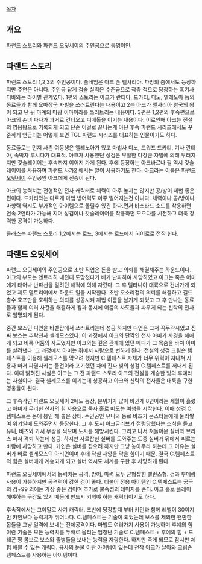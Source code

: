
[[목차]]
== 개요 ==
[[파랜드 스토리]]와 [[파랜드 오딧세이]]의 주인공으로 동명이인. 

== 파랜드 스토리 ==
파랜드 스토리 1,2,3의 주인공이다. 풀네임은 아크 폰 펠사리아. 파망의 춤에서도 등장하지만 주연은 아니다. 주인공 답게 검술 실력은 수준급으로 작중 적으로 당장하는 흑기사 디바와는 라이벌 관계였다. 1편의 스토리는 아크가 란티아, 드카티, 디노, 엘레노아 등의 동료들과 함께 요마장군 자빌을 쓰러트린다는 내용이고 2는 아크가 펠사리아 왕국의 왕이 되고 난 뒤 마계의 마왕 이마이라를 쓰러트리는 내용이다. 3편은 1,2편의 후속편으로 아크의 손녀 파나가 과거로 건너오고 디메톨을 이기는 내용이다. 이로인해 아크는 전설의 영웅왕으로 기록되게 되고 단순 이걸로 끝나는게 아닌 후속 파랜드 시리즈에서도 꾸준하게 언급되는 어떻게 보면 TGL 파랜드 시리즈를 대표하는 인물이기도 하다. 

동료들로는 먼저 사촌 여동생은 엘레노아가 있고 마법사 디노, 드워프 드카티, 기사 란티아, 속박자 루시다가 대표적. 아크가 사용했던 성검은 부활한 마장군 자빌에 의해 부러지지만 갓슬레이어는 후속까지 이어져 가게 된다. 후에 등장하는 아크바르나 필 역시 갓슬레이어를 사용하며 파랜드 사가2 에서는 알이 사용하기도 한다. 아크라는 이름은 [[파랜드 오딧세이]] 주인공인 아크에게 전승이 된다. 

아크의 능력치는 전형적인 전사 캐릭터로 체력이 아주 높지는 않지만 공/방이 제법 좋은편이다. 드카티와는 다르게 마법 방어력도 아주 떨어지는건 아니다. 체력이나 공/방이나 마향력 역시도 부가적인 아이템으로 올릴수 있긴 하다.먼저 바스타드 소드를 착용하면 연속 2연타가 가능해 지며 성검이나 갓슬레이어를 착용하면  모으다를 시전하고 더욱 강력한 공격이 가능하다. 

클래스는 파랜드 스토리 1,2에서는 로드, 3에서는 로드에서 히어로로 전직 한다. 

== 파랜드 오딧세이 ==
파랜드 오딧세이의 주인공으로 초반 직업은 돈을 받고 의뢰를 해결해주는 하운드이다. 아크의 부모는 엔트리히 내전때 도망쳤다가 배가 난파하여 사망하였고 아크는 죽은 어미에게 태어나 난파선을 털려던 해적에 의해 자랐다. 그 후 델타니아 대륙으로 건너가게 되었고 제도 델트리어에서 하운드 일을 시작한다. 초반 오소리정의 의뢰를 해결하고 길드 총수 호프만을 호위하는 의뢰를 성공시켜 제법 이름을 남기게 되었고 그 후 만나는 동료들과 함께 여러 사건을 해결하게 됨과 동시에 어둠의 사도들과 싸우게 되는 신탁의 전사로 임명되게 된다.

중간 보스인 디언을 바벨탑에서 쓰러트리는데 성공 하지만 디언은 그저 꼭두각시였고 진짜 보스는 추락천사 셀레모스였다. 이 과정에서 아크의 단짝인 천사 아미가 사경을 해매게 되고 비록 어둠의 사도였지만 아크와는 깊은 관계에 있던 메디가 그 목숨을 바쳐 아미를 살려낸다. 그 과정에서 아미는 쥐에서 사람으로 변하게 된다. 전설의 성검 크림슨 템페스트를 이용해 셀레모스를 막으려 했지만 C.템페스트 자체가 너무 위력이 지나쳐 사용자 마저 파멸시키는 물건이라 포기했던 차에 진짜 빛의 성검 C.템페스트를 꺼내게 된다. 이때 밝혀진 사실은 아크는 그 전 파랜드 스토리 아크의 전설을 계승한 빛의 후예라는 사실이다. 결국 셀레모스를 이기는데 성공하고 아크와 신탁의 전사들은 대륙을 구한 영웅들이 된다. 

그 후속작인 파랜드 오딧세이 2에도 등장, 분위기가 많이 바뀐게 8년이라는 세월이 흘렀고 아미가 무리한 천사의 힘 사용으로 죽자 홀로 떠도는 여행을 시작한다. 어때 성검 C.템페스트는 몸에 봉인 해 놓은 상태. 주인공인 유니와 동료 바즈가 몬스터들에게 둘러쌓여 위기일때 도와주면서 등장한다. 그 후 도시 아크글리브가 점령당했다는 소식을 듣고 유니, 바즈와 가서 무쌍을 찍으며 도시를 해방시킨다. 그리고 나서 쳐들어온 실버와 브라스 마저 격퇴 하는데 성공. 하지만 사로잡힌 실버를 도와주는 도중 실버가 뒤에서 찌르는 바람에 사망하고 만다. 카인은 실버를 잡으려 하지만 그냥 놓아주라 하는데 그 이유는 실버가 바로 셀레모스의 아리먼이며 후에 닥칠 재앙을 막을 힘이기 때문. 결국 C.템페스트의 힘은 실버에게 계승되게 되고 실버 역시도 세계를 구한 후 사망하게 된다. 

파랜드 오딧세이에서의 능력치는 공격, 방어, 마력 모두 균형잡힌 밸런스형. 검과 부메랑 사용이 가능하지만 공격력이 강한 검이 좋다. 더불어 전용 아이템인 C.템페스트는 궁극의 검+99 외에는 가장 좋은 검이며 추가로 불속성의 데미지를 준다. 아크 홀로 플레이 해야하는 구간도 있기 때문에 반드시 키워야 하는 캐릭터이기도 하다. 

후속작에서는 그야말로 사기 캐릭터. 초반에 당장할때 부터 카인과 함께 레벨이 30이지만 카인보다 능력치가 뛰어나다. C.템페스트는 기술이 되었는데 보스를 제외한 왠만한 몹들을 그냥 일격에 보내는 전체공격이다. 마법도 여러가지 사용이 가능하며 후예의 힘 이란 기술은 모든 능력치를 두배로 올리는 엄청난 기술로 C.템페스트 + 후예의 힘 + 드래곤 팡 콤보로 보스와 졸병들을 보내는 능력을 자랑한다. 하지만 죽게 되므로 잠시만 체험 해볼 수 있는 캐릭터. 용사의 눈물 이란 아이템이 있는데 전작 아크가 날아와 크림슨 템페스트를 사용하는 아이템이다. 
